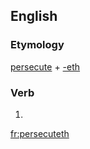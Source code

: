 ==English==

===Etymology===
[[persecute]] + [[-eth]]

===Verb===
{{en-verb form}}

# {{en-archaic third-person singular of|persecute}}

[[fr:persecuteth]]